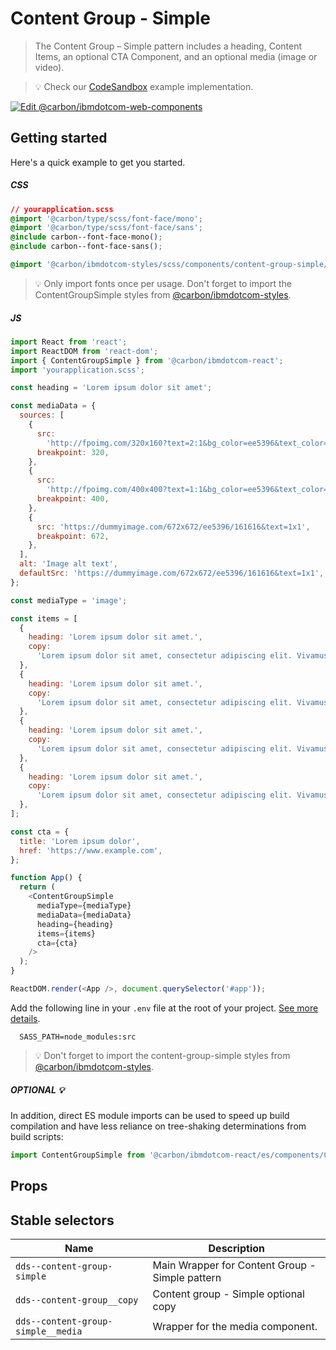 
# Content Group - Simple

> The Content Group – Simple pattern includes a heading, Content Items, an
> optional CTA Component, and an optional media (image or video).

> 💡 Check our
> [CodeSandbox](https://githubbox.com/carbon-design-system/carbon-for-ibm-dotcom/tree/master/packages/react/examples/codesandbox/components/ContentGroupSimple)
> example implementation.

[![Edit @carbon/ibmdotcom-web-components](https://codesandbox.io/static/img/play-codesandbox.svg)](https://githubbox.com/carbon-design-system/carbon-for-ibm-dotcom/tree/master/packages/react/examples/codesandbox/components/ContentGroupSimple)

## Getting started

Here's a quick example to get you started.

##### CSS

```css
// yourapplication.scss
@import '@carbon/type/scss/font-face/mono';
@import '@carbon/type/scss/font-face/sans';
@include carbon--font-face-mono();
@include carbon--font-face-sans();

@import '@carbon/ibmdotcom-styles/scss/components/content-group-simple/index';
```

> 💡 Only import fonts once per usage. Don't forget to import the
> ContentGroupSimple styles from
> [@carbon/ibmdotcom-styles](https://github.com/carbon-design-system/carbon-for-ibm-dotcom/blob/master/packages/styles).

##### JS

```javascript
import React from 'react';
import ReactDOM from 'react-dom';
import { ContentGroupSimple } from '@carbon/ibmdotcom-react';
import 'yourapplication.scss';

const heading = 'Lorem ipsum dolor sit amet';

const mediaData = {
  sources: [
    {
      src:
        'http://fpoimg.com/320x160?text=2:1&bg_color=ee5396&text_color=161616',
      breakpoint: 320,
    },
    {
      src:
        'http://fpoimg.com/400x400?text=1:1&bg_color=ee5396&text_color=161616',
      breakpoint: 400,
    },
    {
      src: 'https://dummyimage.com/672x672/ee5396/161616&text=1x1',
      breakpoint: 672,
    },
  ],
  alt: 'Image alt text',
  defaultSrc: 'https://dummyimage.com/672x672/ee5396/161616&text=1x1',
};

const mediaType = 'image';

const items = [
  {
    heading: 'Lorem ipsum dolor sit amet.',
    copy:
      'Lorem ipsum dolor sit amet, consectetur adipiscing elit. Vivamus sed interdum tortor. Sed id pellentesque diam. In ut quam id mauris finibus efficitur quis ut arcu. Praesent purus turpis, venenatis eget odio et, tincidunt bibendum sem. Curabitur pretium elit non blandit lobortis. Donec quis pretium odio, in dignissim sapien.',
  },
  {
    heading: 'Lorem ipsum dolor sit amet.',
    copy:
      'Lorem ipsum dolor sit amet, consectetur adipiscing elit. Vivamus sed interdum tortor. Sed id pellentesque diam. In ut quam id mauris finibus efficitur quis ut arcu. Praesent purus turpis, venenatis eget odio et, tincidunt bibendum sem. Curabitur pretium elit non blandit lobortis. Donec quis pretium odio, in dignissim sapien.',
  },
  {
    heading: 'Lorem ipsum dolor sit amet.',
    copy:
      'Lorem ipsum dolor sit amet, consectetur adipiscing elit. Vivamus sed interdum tortor. Sed id pellentesque diam. In ut quam id mauris finibus efficitur quis ut arcu. Praesent purus turpis, venenatis eget odio et, tincidunt bibendum sem. Curabitur pretium elit non blandit lobortis. Donec quis pretium odio, in dignissim sapien.',
  },
  {
    heading: 'Lorem ipsum dolor sit amet.',
    copy:
      'Lorem ipsum dolor sit amet, consectetur adipiscing elit. Vivamus sed interdum tortor. Sed id pellentesque diam. In ut quam id mauris finibus efficitur quis ut arcu. Praesent purus turpis, venenatis eget odio et, tincidunt bibendum sem. Curabitur pretium elit non blandit lobortis. Donec quis pretium odio, in dignissim sapien.',
  },
];

const cta = {
  title: 'Lorem ipsum dolor',
  href: 'https://www.example.com',
};

function App() {
  return (
    <ContentGroupSimple
      mediaType={mediaType}
      mediaData={mediaData}
      heading={heading}
      items={items}
      cta={cta}
    />
  );
}

ReactDOM.render(<App />, document.querySelector('#app'));
```

Add the following line in your `.env` file at the root of your project.
[See more details](https://github.com/carbon-design-system/carbon-for-ibm-dotcom/tree/master/packages/styles#usage).

```
  SASS_PATH=node_modules:src
```

> 💡 Don't forget to import the content-group-simple styles from
> [@carbon/ibmdotcom-styles](https://github.com/carbon-design-system/carbon-for-ibm-dotcom/blob/master/packages/styles).

##### OPTIONAL 💡

In addition, direct ES module imports can be used to speed up build compilation
and have less reliance on tree-shaking determinations from build scripts:

```js
import ContentGroupSimple from '@carbon/ibmdotcom-react/es/components/ContentGroupSimple/ContentGroupSimple';
```

## Props

<Props of={ContentGroupSimple} />

## Stable selectors

| Name                               | Description                                     |
| ---------------------------------- | ----------------------------------------------- |
| `dds--content-group-simple`        | Main Wrapper for Content Group - Simple pattern |
| `dds--content-group__copy`         | Content group - Simple optional copy            |
| `dds--content-group-simple__media` | Wrapper for the media component.                |

<Description markdown={contributing} />
